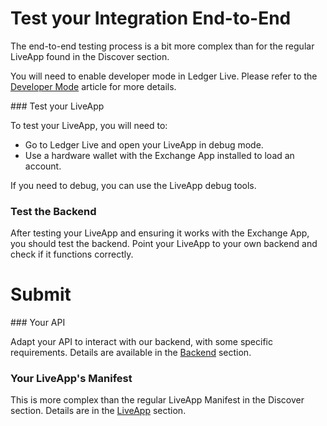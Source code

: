 
# Test your Integration End-to-End

The end-to-end testing process is a bit more complex than for the regular LiveApp found in the Discover section.

You will need to enable developer mode in Ledger Live. Please refer to the [Developer Mode](../../discover/developer-mode) article for more details.

<Steps>
### Test your LiveApp

To test your LiveApp, you will need to:

- Go to Ledger Live and open your LiveApp in debug mode.
- Use a hardware wallet with the Exchange App installed to load an account.

If you need to debug, you can use the LiveApp debug tools.

### Test the Backend

After testing your LiveApp and ensuring it works with the Exchange App, you should test the backend. Point your LiveApp to your own backend and check if it functions correctly.

</Steps>

# Submit

<Steps>
### Your API

Adapt your API to interact with our backend, with some specific requirements. Details are available in the [Backend](providers-backend) section.

### Your LiveApp's Manifest

This is more complex than the regular LiveApp Manifest in the Discover section. Details are in the [LiveApp](providers-liveapp) section.

</Steps>
